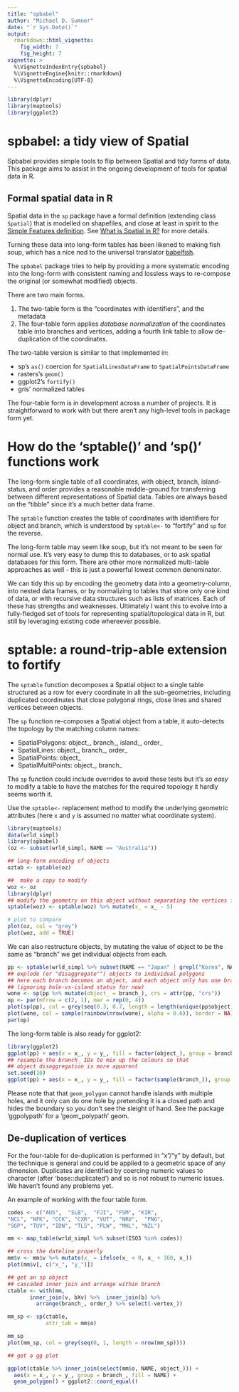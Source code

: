 ```yaml
---
title: "spbabel"
author: "Michael D. Sumner"
date: "`r Sys.Date()`"
output:
  rmarkdown::html_vignette:
    fig_width: 7
    fig_height: 7
vignette: >
  %\VignetteIndexEntry{spbabel}
  %\VignetteEngine{knitr::rmarkdown}
  %\VignetteEncoding{UTF-8}
---
```


```r
library(dplyr)
library(maptools)
library(ggplot2)
```

# spbabel: a tidy view of Spatial

Spbabel provides simple tools to flip between Spatial and tidy forms of data. This package aims to assist in the ongoing development of tools for spatial data in R.


## Formal spatial data in R

Spatial data in the `sp` package have a formal definition  (extending class `Spatial`) that is modelled on shapefiles, and close at least in spirit to the [Simple Features definition](https://github.com/edzer/sfr). See [What is Spatial in R?](https://github.com/mdsumner/spbabel/wiki/What-is-Spatial-in-R) for more details. 

Turning these data into long-form tables has been likened to making fish soup, which has a nice nod to the universal translator [babelfish](https://en.wikipedia.org/wiki/List_of_races_and_species_in_The_Hitchhiker%27s_Guide_to_the_Galaxy#Babel_fish). 


The `spbabel` package tries to help by providing a more systematic encoding into the long-form with consistent naming and lossless ways to re-compose the original (or somewhat modified) objects. 

There are two main forms. 

1. The two-table form is the "coordinates with identifiers", and the metadata
2. The four-table form applies *database normalization* of the coordinates table into branches and vertices, adding a fourth link table to allow de-duplication of the coordinates. 


The two-table version is similar to that implemented in: 

* sp's `as()` coercion for  `SpatialLinesDataFrame` to `SpatialPointsDataFrame`
* rasters's `geom()`
* ggplot2's `fortify()`
* gris' normalized tables
 
The four-table form is in development across a number of projects. It is straightforward to work with but there aren't any high-level tools in package form yet. 

# How do the 'sptable()' and 'sp()' functions work

The long-form single table of all coordinates, with object, branch, island-status, and order provides a reasonable middle-ground for transferring between different representations of Spatial data. Tables are always based on the "tibble" since it's a much better data frame. 

The `sptable` function creates the table of coordinates with identifiers for object and branch, which is understood by `sptable<-` to "fortify" and `sp` for the reverse. 

The long-form table may seem like soup, but it's not meant to be seen for normal use. It's very easy to dump this to databases, or to ask spatial databases for this form.  There are other more normalized multi-table approaches as well - this is just a powerful lowest common denominator. 

We can tidy this up by encoding the geometry data into a geometry-column, into nested data frames,  or by normalizing to tables that store only one kind of data, or with recursive data structures such as lists of matrices. Each of these has strengths and weaknesses. Ultimately I want this to evolve into a fully-fledged set of tools for representing spatial/topological data in R, but still by leveraging existing code whereever possible. 

# sptable: a round-trip-able extension to fortify

The `sptable` function decomposes a Spatial object to a single table structured as a row for every coordinate in all the sub-geometries, including duplicated coordinates that close polygonal rings, close lines and shared vertices between objects. 

The `sp` function re-composes a Spatial object from a table, it auto-detects the topology by the matching column names: 

* SpatialPolygons: object_, branch_, island_, order_
* SpatialLines: object_, branch_, order_
* SpatialPoints: object_
* SpatialMultiPoints: object_, branch_

The `sp` function could include overrides to avoid these tests but it's *so easy* to modify a table to have the matches for the required topology it hardly seems worth it. 

Use the `sptable<-` replacement method to modify the underlying geometric attributes (here `x` and `y` is assumed no matter what coordinate system). 

```r
library(maptools)
data(wrld_simpl)
library(spbabel)
(oz <- subset(wrld_simpl, NAME == "Australia"))

## long-form encoding of objects
oztab <- sptable(oz)

##  make a copy to modify
woz <- oz
library(dplyr)
## modify the geometry on this object without separating the vertices from the objects
sptable(woz) <- sptable(woz) %>% mutate(x_ = x_ - 5)

# plot to compare 
plot(oz, col = "grey")
plot(woz, add = TRUE)
```

We can also restructure objects, by mutating the value of object to be the same as "branch" we get individual objects from each.


```r

pp <- sptable(wrld_simpl %>% subset(NAME == "Japan" | grepl("Korea", NAME)))
## explode (or "disaggregate"") objects to individual polygons
## here each branch becomes an object, and each object only has one branch
## (ignoring hole-vs-island status for now)
wone <- sp(pp %>% mutate(object_ = branch_), crs = attr(pp, "crs"))
op <- par(mfrow = c(2, 1), mar = rep(0, 4))
plot(sp(pp), col = grey(seq(0.3, 0.7, length = length(unique(pp$object)))))
plot(wone, col = sample(rainbow(nrow(wone), alpha = 0.6)), border = NA)
par(op)
```

The long-form table is also ready for ggplot2: 

```r
library(ggplot2)
ggplot(pp) + aes(x = x_, y = y_, fill = factor(object_), group = branch_) + geom_polygon()
## resample the branch_ IDs to mix up the colours so that 
## object disaggregation is more apparent
set.seed(10)
ggplot(pp) + aes(x = x_, y = y_, fill = factor(sample(branch_)), group = branch_, col = object_) + geom_polygon()
```

Please note that that `geom_polygon` cannot handle islands with multiple holes, and it only can do one hole by pretending it is a closed path and hides the boundary so you don't see the sleight of hand.  See the package 'ggpolypath' for a 'geom_polypath' geom. 

## De-duplication of vertices

For the four-table for de-duplication is performed in "x"/"y" by default, but the technique is general and could be applied to a geometric space of any dimension. Duplicates are identified by coercing numeric values to character (after 'base::duplicated') and so is not robust to numeric issues. We haven't found any problems yet. 

An example of working with the four table form. 

```r
codes <- c("AUS",  "SLB",  "FJI", "FSM", "KIR", 
"NCL", "NFK", "CCK", "CXR", "VUT", "NRU",  "PNG", 
"SGP", "TUV", "IDN", "TLS", "PLW", "MHL", "NZL")

mm <- map_table(wrld_simpl %>% subset(ISO3 %in% codes))

## cross the dateline properly
mm$v <- mm$v %>% mutate(x_ = ifelse(x_ < 0, x_ + 360, x_))
plot(mm$v[, c("x_", "y_")])

## get an sp object
## cascaded inner join and arrange within branch
ctable <- with(mm, 
       inner_join(v, bXv) %>%  inner_join(b) %>% 
         arrange(branch_, order_) %>% select(-vertex_))

mm_sp <- sp(ctable, 
            attr_tab = mm$o)

mm_sp
plot(mm_sp, col = grey(seq(0, 1, length = nrow(mm_sp))))
```

```r
## get a gg plot

ggplot(ctable %>% inner_join(select(mm$o, NAME, object_))) + 
  aes(x = x_, y = y_, group = branch_, fill = NAME) + 
  geom_polygon() + ggplot2::coord_equal()

```